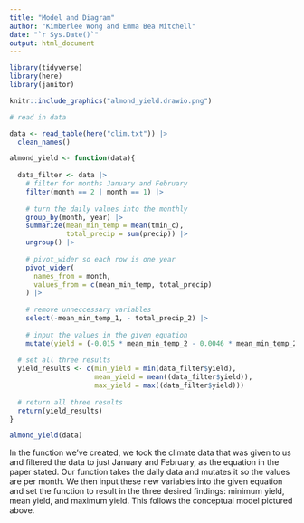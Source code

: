 ```yaml
---
title: "Model and Diagram"
author: "Kimberlee Wong and Emma Bea Mitchell"
date: "`r Sys.Date()`"
output: html_document
---
```


```r
library(tidyverse)
library(here)
library(janitor)
```


```r
knitr::include_graphics("almond_yield.drawio.png")
```
```r
# read in data

data <- read_table(here("clim.txt")) |> 
  clean_names()
```

```r
almond_yield <- function(data){
  
  data_filter <- data |> 
    # filter for months January and February
    filter(month == 2 | month == 1) |> 
    
    # turn the daily values into the monthly
    group_by(month, year) |> 
    summarize(mean_min_temp = mean(tmin_c),
              total_precip = sum(precip)) |> 
    ungroup() |> 
    
    # pivot_wider so each row is one year
    pivot_wider(
      names_from = month,
      values_from = c(mean_min_temp, total_precip)
    ) |> 
    
    # remove unneccessary variables
    select(-mean_min_temp_1, - total_precip_2) |> 
    
    # input the values in the given equation
    mutate(yield = (-0.015 * mean_min_temp_2 - 0.0046 * mean_min_temp_2^2 - 0.07 * total_precip_1 + 0.0043 * total_precip_1^2 + 0.28)) 
  
  # set all three results
  yield_results <- c(min_yield = min(data_filter$yield), 
                     mean_yield = mean((data_filter$yield)),
                     max_yield = max((data_filter$yield)))
  
  # return all three results
  return(yield_results)
}

almond_yield(data)
```

In the function we've created, we took the climate data that was given to us and filtered the data to just January and February, as the equation in the paper stated. Our function takes the daily data and mutates it so the values are per month. We then input these new variables into the given equation and set the function to result in the three desired findings: minimum yield, mean yield, and maximum yield. This follows the conceptual model pictured above.
